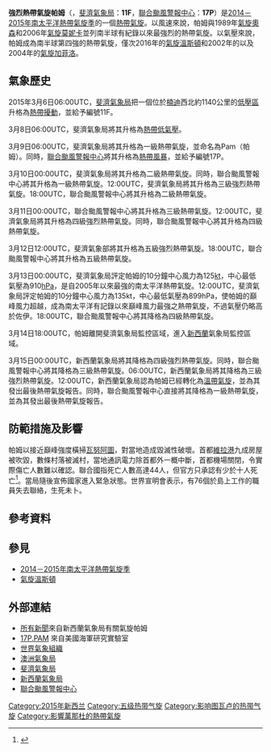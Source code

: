 {{Infobox tropical cyclone
| Name=強烈熱帶氣旋帕姆<br>{{lang|en|Severe Tropical Cyclone Pam}}
| Type=熱帶氣旋
| Year=2015
| Basin=SPac
| Image location=Pam 2015-03-13 0220Z.jpg
| Image name=3月13日，位於[[瓦努阿圖|瓦努阿圖]]附近、正處最高強度的強烈熱帶氣旋帕姆
| Formed={{start date|2015|03|06}}
| Dissipated={{end date|2015|03|22}}
| Extratropical=3月15日
| 10-min winds=135
| 1-min winds=150
| Pressure=896
| Fatalities=共15－16人
| Damages=692
| Areas={{flatlist|
* [[斐濟|斐濟]]
* [[基里巴斯|基里巴斯]]
* [[所羅門群島|所羅門群島]]
* [[圖瓦盧|圖瓦盧]]
* [[瓦努阿圖|瓦努阿圖]]
* [[新喀里多尼亞|新喀里多尼亞]]
* [[新西蘭|新西蘭]]
}}
| Hurricane season=[[2014－2015年南太平洋熱帶氣旋季|2014－2015年南太平洋熱帶氣旋季]]
}}
'''強烈熱帶氣旋帕姆'''（{{lang-en|Severe Tropical Cyclone Pam}}，[[斐濟氣象局|斐濟氣象局]]：'''11F'''，[[聯合颱風警報中心|聯合颱風警報中心]]：'''17P'''）是[[2014－2015年南太平洋熱帶氣旋季|2014－2015年南太平洋熱帶氣旋季]]的一個[[熱帶氣旋|熱帶氣旋]]。以風速來說，帕姆與1989年[[氣旋奧森|氣旋奧森]]和2006年[[氣旋莫妮卡|氣旋莫妮卡]]並列南半球有紀錄以來最強烈的熱帶氣旋。以氣壓來說，帕姆成為南半球第四強的熱帶氣旋，僅次2016年的[[氣旋溫斯頓|氣旋溫斯頓]]和2002年的{{link-en|氣旋佐伊|Cyclone Zoe}}以及2004年的[[氣旋加菲洛|氣旋加菲洛]]。

==氣象歷史==
{{storm path|Pam 2015 track.png}}
2015年3月6日06:00UTC，[[斐濟氣象局|斐濟氣象局]]把一個位於[[楠迪|楠迪]]西北約1140公里的[[低壓區|低壓區]]升格為[[熱帶擾動|熱帶擾動]]，並給予編號11F。

3月8日06:00UTC，斐濟氣象局將其升格為[[熱帶低氣壓|熱帶低氣壓]]。

3月9日06:00UTC，斐濟氣象局將其升格為一級熱帶氣旋，並命名為Pam（帕姆）。同時，[[聯合颱風警報中心|聯合颱風警報中心]]將其升格為[[熱帶風暴|熱帶風暴]]，並給予編號17P。

3月10日00:00UTC，斐濟氣象局將其升格為二級熱帶氣旋。同時，聯合颱風警報中心將其升格為一級熱帶氣旋。12:00UTC，斐濟氣象局將其升格為三級強烈熱帶氣旋。18:00UTC，聯合颱風警報中心將其升格為二級熱帶氣旋。

3月11日00:00UTC，聯合颱風警報中心將其升格為三級熱帶氣旋。12:00UTC，斐濟氣象局將其升格為四級強烈熱帶氣旋。同時，聯合颱風警報中心將其升格為四級熱帶氣旋。

3月12日12:00UTC，斐濟氣象部將其升格為五級強烈熱帶氣旋。18:00UTC，聯合颱風警報中心將其升格為五級熱帶氣旋。

3月13日00:00UTC，斐濟氣象局評定帕姆的10分鐘中心風力為125[[kt|kt]]，中心最低氣壓為910[[hPa|hPa]]，是自2005年{{link-en|氣旋珀西|Cyclone Percy}}以來最強的南太平洋熱帶氣旋。12:00UTC，斐濟氣象局評定帕姆的10分鐘中心風力為135kt，中心最低氣壓為899hPa，使帕姆的巔峰風力超越{{link-en|氣旋佐伊|Cyclone Zoe}}，成為南太平洋有記錄以來巔峰風力最強之熱帶氣旋，不過氣壓仍略高於佐伊。18:00UTC，聯合颱風警報中心將其降格為四級熱帶氣旋。

3月14日18:00UTC，帕姆離開斐濟氣象局監控區域，進入[[新西蘭|新西蘭]]氣象局監控區域。

3月15日00:00UTC，新西蘭氣象局將其降格為四級強烈熱帶氣旋。同時，聯合颱風警報中心將其降格為三級熱帶氣旋。06:00UTC，新西蘭氣象局將其降格為三級強烈熱帶氣旋。12:00UTC，新西蘭氣象局認為帕姆已經轉化為[[溫帶氣旋|溫帶氣旋]]，並為其發出最後熱帶氣旋報告。同時，聯合颱風警報中心直接將其降格為一級熱帶氣旋，並為其發出最後熱帶氣旋報告。

==防範措施及影響==
帕姆以接近巔峰強度橫掃[[瓦努阿圖|瓦努阿圖]]，對當地造成毀滅性破壞。首都[[維拉港|維拉港]]九成房屋被吹毀，數條村落被滅村，當地通訊電力除首都外一概中斷，首都機場關閉，令實際傷亡人數難以確認。聯合國指死亡人數高達44人，但官方只承認有少於十人死亡<ref>{{cite news|url=http://orientaldaily.on.cc/cnt/china_world/20150316/00180_020.html?pubdate=20150316|title=瓦努阿圖首都遭暴風夷平|date=2015-03-16|accessdate=2015-03-18|language=zh-hant|archive-date=2015-04-02|archive-url=https://web.archive.org/web/20150402132310/http://orientaldaily.on.cc/cnt/china_world/20150316/00180_020.html?pubdate=20150316|dead-url=no}}</ref>。當局隨後宣佈國家進入緊急狀態。世界宣明會表示，有76個於島上工作的職員失去聯絡，生死未卜。

==參考資料==
{{reflist}}

==參見==
*[[2014－2015年南太平洋熱帶氣旋季|2014－2015年南太平洋熱帶氣旋季]]
*[[氣旋溫斯頓|氣旋溫斯頓]]

==外部連結==
{{Commons category|Cyclone Pam}}
* [https://web.archive.org/web/20150326220833/http://about.metservice.com/homepagerss/cyclone-pam-all-news 所有新聞]來自新西蘭氣象局有關氣旋帕姆
* [http://www.nrlmry.navy.mil/tcdat/tc15/SHEM/17P.PAM/ 17P.PAM] {{Wayback|url=http://www.nrlmry.navy.mil/tcdat/tc15/SHEM/17P.PAM/ |date=20171027025257 }}來自美國海軍研究實驗室
*[http://severe.worldweather.wmo.int/tc/sp 世界氣象組織] {{Wayback|url=http://severe.worldweather.wmo.int/tc/sp |date=20141110151236 }}
*[http://www.bom.gov.au/cyclone/ 澳洲氣象局] {{Wayback|url=http://www.bom.gov.au/cyclone/ |date=20141018213147 }}
*[http://www.met.gov.fj/current_warnings_b.php 斐濟氣象局] {{Wayback|url=http://www.met.gov.fj/current_warnings_b.php |date=20200405140343 }}
*[http://metservice.com/national/home 新西蘭氣象局] {{Wayback|url=http://metservice.com/national/home |date=20141119173231 }}
*[http://www.metoc.navy.mil/jtwc/ 聯合颱風警報中心] {{Wayback|url=http://www.metoc.navy.mil/jtwc/ |date=20180202190141 }}

{{退役南太平洋气旋名称}}

{{DEFAULTSORT:Pam (2015)}}
[[Category:2015年新西兰|Category:2015年新西兰]]
[[Category:五级热带气旋|Category:五级热带气旋]]
[[Category:影响图瓦卢的热带气旋|Category:影响图瓦卢的热带气旋]]
[[Category:影響萬那杜的熱帶氣旋|Category:影響萬那杜的熱帶氣旋]]